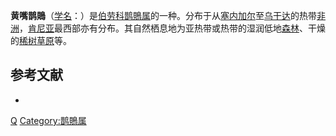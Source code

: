 {{Speciesbox
| genus = Corvinella
| species = corvina
| authority = ([[George_Shaw|Shaw]], 1809)
| status = LC | status_system = IUCN3.1
| image = Yellow-billed shrike (Corvinella corvina corvina).jpg
| image_caption = [[甘比亞|甘比亞]]的黄嘴鹊鵙
}}

'''黄嘴鹊鵙'''（[[学名|学名]]：{{lang|la|''Corvinella corvina''}}）是[[伯劳科|伯劳科]][[鹊鵙属|鹊鵙属]]的一种。分布于从[[塞内加尔|塞内加尔]]至[[乌干达|乌干达]]的热带[[非洲|非洲]]，[[肯尼亚|肯尼亚]]最西部亦有分布。其自然栖息地为亚热带或热带的湿润低地[[森林|森林]]、干燥的[[稀树草原|稀树草原]]等。

== 参考文献 ==
* {{IUCN2010
|assessors=BirdLife International
|year=2009
|id=146437
|title=Corvinella corvina
|version=3.1
|downloaded= 2010-10-03
}}
{{taxonbar}}

[[Category:1809年描述的鸟类|Q]]
[[Category:鹊鵙属|Category:鹊鵙属]]